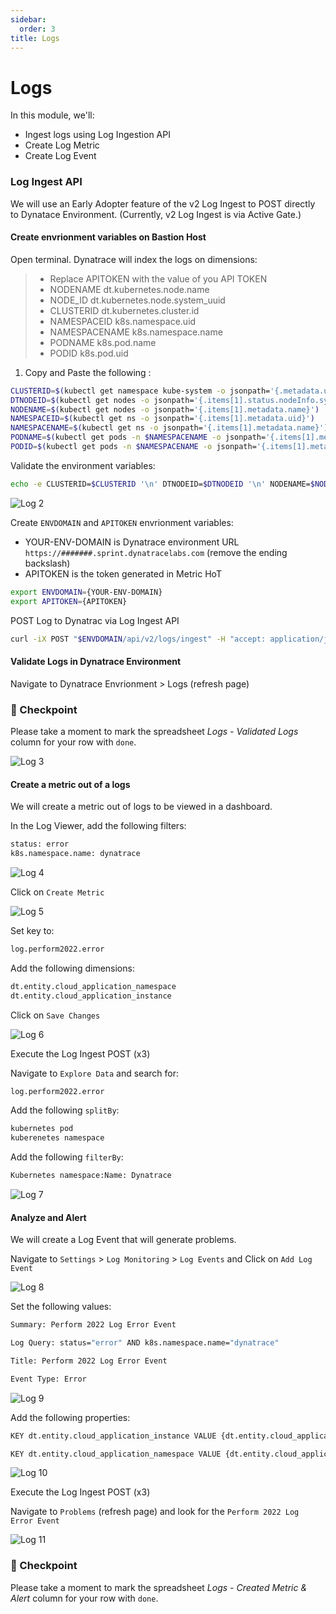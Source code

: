 ---
sidebar:
  order: 3
title: Logs
---

# Logs

In this module, we'll:

- Ingest logs using Log Ingestion API
- Create Log Metric
- Create Log Event

### Log Ingest API

We will use an Early Adopter feature of the v2 Log Ingest to POST directly to Dynatace Environment.
(Currently, v2 Log Ingest is via Active Gate.)

#### Create envrionment variables on Bastion Host

Open terminal.
Dynatrace will index the logs on dimensions:

> - Replace APITOKEN with the value of you API TOKEN
> - NODENAME dt.kubernetes.node.name
> - NODE_ID dt.kubernetes.node.system_uuid
> - CLUSTERID dt.kubernetes.cluster.id
> - NAMESPACEID k8s.namespace.uid
> - NAMESPACENAME k8s.namespace.name
> - PODNAME k8s.pod.name
> - PODID k8s.pod.uid

1. Copy and Paste the following :

```bash
CLUSTERID=$(kubectl get namespace kube-system -o jsonpath='{.metadata.uid}')
DTNODEID=$(kubectl get nodes -o jsonpath='{.items[1].status.nodeInfo.systemUUID}')
NODENAME=$(kubectl get nodes -o jsonpath='{.items[1].metadata.name}')
NAMESPACEID=$(kubectl get ns -o jsonpath='{.items[1].metadata.uid}')
NAMESPACENAME=$(kubectl get ns -o jsonpath='{.items[1].metadata.name}')
PODNAME=$(kubectl get pods -n $NAMESPACENAME -o jsonpath='{.items[1].metadata.name}')
PODID=$(kubectl get pods -n $NAMESPACENAME -o jsonpath='{.items[1].metadata.uid}')
```

Validate the environment variables:

```bash
echo -e CLUSTERID=$CLUSTERID '\n' DTNODEID=$DTNODEID '\n' NODENAME=$NODENAME '\n' NAMESPACEID=$NAMESPACEID '\n' NAMESPACENAME=$NAMESPACENAME '\n' PODNAME=$PODNAME '\n' PODID=$PODID
```

![Log 2](/src/assets/img/log_2.png)

Create `ENVDOMAIN` and `APITOKEN` envrionment variables:

- YOUR-ENV-DOMAIN is Dynatrace environment URL `https://#######.sprint.dynatracelabs.com` (remove the ending backslash)
- APITOKEN is the token generated in Metric HoT

```bash
export ENVDOMAIN={YOUR-ENV-DOMAIN}
export APITOKEN={APITOKEN}
```

POST Log to Dynatrac via Log Ingest API

```bash
curl -iX POST "$ENVDOMAIN/api/v2/logs/ingest" -H "accept: application/json; charset=utf-8" -H "Authorization: Api-Token $APITOKEN" -H "Content-Type: application/json; charset=utf-8" -d '[{"content":"example log content 1","status":"error","log.source":"/var/log/syslog","dt.kubernetes.node.name":"'"$NODENAME"'","dt.kubernetes.node.system_uuid":"'"$DTNODEID"'","dt.kubernetes.cluster.id":"'"$CLUSTERID"'","k8s.namespace.uid":"'"$NAMESPACEID"'","k8s.namespace.name":"'"$NAMESPACENAME"'","k8s.pod.name":"'"$PODNAME"'","k8s.pod.uid":"'"$PODID"'","response":12},{"content":"example log content 2","status":"info","log.source":"/var/log/syslog","dt.kubernetes.node.name":"'"$NODENAME"'","dt.kubernetes.node.system_uuid":"'"$DTNODEID"'","dt.kubernetes.cluster.id":"'"$CLUSTERID"'","k8s.namespace.uid":"'"$NAMESPACEID"'","k8s.namespace.name":"'"$NAMESPACENAME"'","k8s.pod.name":"'"$PODNAME"'","k8s.pod.uid":"'"$PODID"'","response":1}]'
```

#### Validate Logs in Dynatrace Environment

Navigate to Dynatrace Envrionment > Logs (refresh page)

### :checkered_flag: Checkpoint

Please take a moment to mark the spreadsheet _Logs - Validated Logs_ column for your row with `done`.

![Log 3](/src/assets/img/log_3.png)

#### Create a metric out of a logs

We will create a metric out of logs to be viewed in a dashboard.

In the Log Viewer, add the following filters:

```bash
status: error
k8s.namespace.name: dynatrace
```

![Log 4](/src/assets/img/log_4.png)

Click on `Create Metric`

![Log 5](/src/assets/img/log_5.png)

Set key to:

```bash
log.perform2022.error
```

Add the following dimensions:

```bash
dt.entity.cloud_application_namespace
dt.entity.cloud_application_instance
```

Click on `Save Changes`

![Log 6](/src/assets/img/log_6.png)

Execute the Log Ingest POST (x3)

Navigate to `Explore Data` and search for:

```bash
log.perform2022.error
```

Add the following `splitBy`:

```bash
kubernetes pod
kuberenetes namespace
```

Add the following `filterBy`:

```bash
Kubernetes namespace:Name: Dynatrace
```

![Log 7](/src/assets/img/log_7.png)

#### Analyze and Alert

We will create a Log Event that will generate problems.

Navigate to `Settings` > `Log Monitoring` > `Log Events` and Click on `Add Log Event`

![Log 8](/src/assets/img/log_8.png)

Set the following values:

```bash
Summary: Perform 2022 Log Error Event

Log Query: status="error" AND k8s.namespace.name="dynatrace"

Title: Perform 2022 Log Error Event

Event Type: Error
```

![Log 9](/src/assets/img/log_9.png)

Add the following properties:

```bash
KEY dt.entity.cloud_application_instance VALUE {dt.entity.cloud_application_instance}

KEY dt.entity.cloud_application_namespace VALUE {dt.entity.cloud_application_namespace}
```

![Log 10](/src/assets/img/log_10.png)

Execute the Log Ingest POST (x3)

Navigate to `Problems` (refresh page) and look for the `Perform 2022 Log Error Event`

![Log 11](/src/assets/img/log_11.png)

### :checkered_flag: Checkpoint

Please take a moment to mark the spreadsheet _Logs - Created Metric & Alert_ column for your row with `done`.

